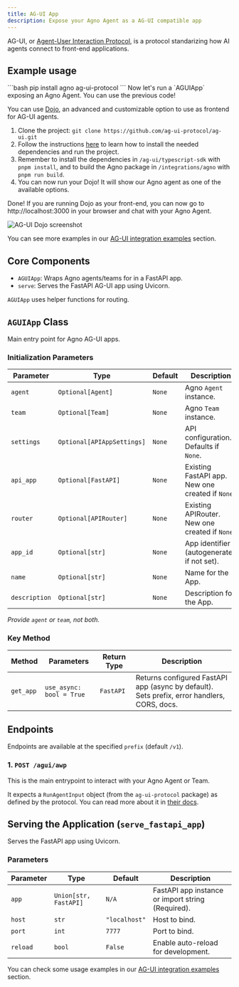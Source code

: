 ```yaml
---
title: AG-UI App
description: Expose your Agno Agent as a AG-UI compatible app
---
```


AG-UI, or [Agent-User Interaction Protocol](https://github.com/ag-ui-protocol/ag-ui), is a protocol standarizing how AI agents connect to front-end applications.


## Example usage

<Steps>
  <Step title="Install the backend dependencies">
    ```bash
    pip install agno ag-ui-protocol
    ```
  </Step>

  <Step title="Run the backend">
    Now let's run a `AGUIApp` exposing an Agno Agent. You can use the previous code!
  </Step>

  <Step title="Run the frontend">


You can use [Dojo](https://github.com/ag-ui-protocol/ag-ui/tree/main/typescript-sdk/apps/dojo), an advanced and customizable option to use as frontend for AG-UI agents.

1. Clone the project: `git clone https://github.com/ag-ui-protocol/ag-ui.git`
2. Follow the instructions [here](https://github.com/ag-ui-protocol/ag-ui/tree/main/typescript-sdk/apps/dojo) to learn how to install the needed dependencies and run the project.
3. Remember to install the dependencies in `/ag-ui/typescript-sdk` with `pnpm install`, and to build the Agno package in `/integrations/agno` with `pnpm run build`.
4. You can now run your Dojo! It will show our Agno agent as one of the available options.
</Step>

<Step title="Chat with your Agno Agent">

Done! If you are running Dojo as your front-end, you can now go to http://localhost:3000 in your browser and chat with your Agno Agent.

</Step>
</Steps>


![AG-UI Dojo screenshot](/images/agui-dojo.png)

You can see more examples in our [AG-UI integration examples](/examples/applications/ag-ui) section.

## Core Components

- `AGUIApp`: Wraps Agno agents/teams for in a FastAPI app.
- `serve`: Serves the FastAPI AG-UI app using Uvicorn.

`AGUIApp` uses helper functions for routing.

## `AGUIApp` Class

Main entry point for Agno AG-UI apps.

### Initialization Parameters

| Parameter  | Type                      | Default | Description                                           |
| ---------- | ------------------------- | ------- | ----------------------------------------------------- |
| `agent`    | `Optional[Agent]`         | `None`  | Agno `Agent` instance.                                |
| `team`     | `Optional[Team]`          | `None`  | Agno `Team` instance.                                 |
| `settings` | `Optional[APIAppSettings]`| `None`  | API configuration. Defaults if `None`.                |
| `api_app`  | `Optional[FastAPI]`       | `None`  | Existing FastAPI app. New one created if `None`.    |
| `router`   | `Optional[APIRouter]`     | `None`  | Existing APIRouter. New one created if `None`.        |
| `app_id`    | `Optional[str]`           | `None`  | App identifier (autogenerated if not set).                         |
| `name`    | `Optional[str]`           | `None`  | Name for the App.                         |
| `description`    | `Optional[str]`           | `None`  |  Description for the App.                         |

*Provide `agent` or `team`, not both.*

### Key Method

| Method | Parameters | Return Type | Description |
|--------|------------|-------------|-------------|
| `get_app` | `use_async: bool = True` | `FastAPI` | Returns configured FastAPI app (async by default). Sets prefix, error handlers, CORS, docs. |


## Endpoints

Endpoints are available at the specified `prefix` (default `/v1`).

### 1. `POST /agui/awp`

This is the main entrypoint to interact with your Agno Agent or Team.

It expects a `RunAgentInput` object (from the `ag-ui-protocol` package) as defined by the protocol. You can read more about it in [their docs](https://docs.ag-ui.com/quickstart/server).


## Serving the Application (`serve_fastapi_app`)

Serves the FastAPI app using Uvicorn.

### Parameters

| Parameter | Type                | Default     | Description                                        |
| --------- | ------------------- | ----------- | -------------------------------------------------- |
| `app`     | `Union[str, FastAPI]` | `N/A`       | FastAPI app instance or import string (Required). |
| `host`    | `str`               | `"localhost"` | Host to bind.                                      |
| `port`    | `int`               | `7777`      | Port to bind.                                      |
| `reload`  | `bool`              | `False`     | Enable auto-reload for development.                |


You can check some usage examples in our [AG-UI integration examples](/examples/applications/ag-ui) section.